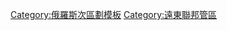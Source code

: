{{Navbox
| title={{flag|Russia}}[[俄羅斯遠東地區|遠東地區]]
| listclass = hlist
| name=俄羅斯遠東地區
| state={{{state|}}}

| group1=主題項
| list1=
* [[俄羅斯遠東城鎮列表]]
* [[遠東聯邦管區]]
* [[遠東經濟地區]]
* [[西伯利亞原住民族]]
* [[远东军区]]

| group2=[[俄罗斯行政区划|行政區劃]]
| list2=
* [[阿穆尔州]]
* [[犹太自治州]]
* [[堪察加邊疆區]]
* [[马加丹州]]
* [[滨海边疆区]]
* [[萨哈（雅库特）共和国]]
* [[萨哈林州]]
* [[哈巴罗夫斯克边疆区]]
* [[楚科奇自治区]]
*[[外貝加爾邊疆區]]
*[[布里亞特共和國]]

| group3=最大城市
| list3=
* [[海參崴|符拉迪沃斯托克（海參崴）]]
* [[伯力|哈巴罗夫斯克（伯力）]]
* [[烏蘭烏德|烏蘭烏德]]
* [[赤塔]]
* [[阿穆尔河畔共青城]]
* [[海兰泡|布拉戈维申斯克（海兰泡）]]
* [[雅库茨克]]
* [[堪察加彼得罗巴甫洛夫斯克]]
* [[南萨哈林斯克]]
* [[納霍德卡|納霍德卡（灠溝崴）]]
* [[双城子|乌苏里斯克（双城子）]]
* [[马加丹]]
* [[比罗比詹|比罗比詹（奇穆尼窩集）]]
| group4=地理
| list4= 
* [[堪察加半島]]
* [[楚科奇半岛]]
* [[库页岛|库页岛（萨哈林岛）]]
* [[千岛群岛|千岛群岛（庫里爾群島）]]
* [[外兴安岭|外兴安岭（斯塔诺夫山脉）]]
* [[黑龙江|黑龙江（阿穆尔河）]]
* [[克柳切夫火山]]
* [[鄂霍次克海]] 
* [[科雷馬]]
* [[白令海峡]]
| group5=歷史
| list5= 
* [[外東北]]
* [[兼并阿穆尔]]
* [[雅克萨战役]]
* [[江東六十四屯]]
* [[库页岛之战]]
* [[协约国武装干涉俄国内战]]
* [[远东共和国]]
* [[阿穆尔河沿岸临时政府]]
* [[綠烏克蘭|綠烏克蘭（外契丹）]]
* [[布里亚特-蒙古国]]
* [[高麗人集體流配]]
* [[远东华人强制流配]]
* [[蘇日邊界衝突]]
* [[千島群島登陸行動]]
* [[中苏边界冲突]]
** [[珍宝岛事件]]
* [[1972年俄罗斯远东地区地名变更]]

| group6=主权相关
| list6= 
* [[沙俄和苏联割占中国领土列表]]
* [[尼布楚條約]]
* [[恰克圖界約]]
* [[璦琿條約]]
* [[中俄勘分东界约记]]
* [[日俄庫頁島暫定規則]]
* [[庫頁島千島群島交換條約]]
* [[中华人民共和国和俄罗斯联邦关于中俄国界东段的补充协定]]
* [[南千島群島爭議]]
* {{link-ja|二島返還論|二島返還論}}
}}<noinclude>
{{collapsible option}}
{{Documentation}}

[[Category:俄羅斯次區劃模板]]
[[Category:遠東聯邦管區]]
</noinclude>